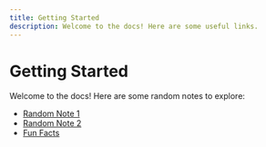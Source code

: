 ```yaml
---
title: Getting Started
description: Welcome to the docs! Here are some useful links.
---
```


# Getting Started

Welcome to the docs! Here are some random notes to explore:

- [Random Note 1](./random-note-1.md)
- [Random Note 2](./random-note-2.md)
- [Fun Facts](./fun-facts.md)
